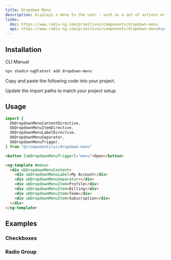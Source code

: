 ```yaml
---
title: Dropdown Menu
description: Displays a menu to the user — such as a set of actions or functions — triggered by a button.
links:
  doc: https://www.radix-ng.com/primitives/components/dropdown-menu
  api: https://www.radix-ng.com/primitives/components/dropdown-menu#api-reference
---
```


<ComponentPreview
  name="dropdown-menu-demo"
  description="A dropdown menu with icons, shortcuts and sub menu items."
/>

## Installation

<Tabs defaultValue="cli">

<TabsList>
  <TabsTrigger value="cli">CLI</TabsTrigger>
  <TabsTrigger value="manual">Manual</TabsTrigger>
</TabsList>
<TabsContent value="cli">

```bash
npx shadcn-ng@latest add dropdown-menu
```

</TabsContent>

<TabsContent value="manual">

<Steps>

<Step>Copy and paste the following code into your project.</Step>

<ComponentSource name="dropdown-menu" />

<Step>Update the import paths to match your project setup.</Step>

</Steps>

</TabsContent>

</Tabs>

## Usage

```ts
import {
  UbDropdownMenuContentDirective,
  UbDropdownMenuItemDirective,
  UbDropdownMenuLabelDirective,
  UbDropdownMenuSeparator,
  UbDropdownMenuTrigger,
} from "@/components/ui/dropdown-menu"
```

```html
<button [ubDropdownMenuTrigger]="menu">Open</button>

<ng-template #menu>
  <div ubDropdownMenuContent>
    <div ubDropdownMenuLabel>My Account</div>
    <div ubDropdownMenuSeparator></div>
    <div ubDropdownMenuItem>Profile</div>
    <div ubDropdownMenuItem>Billing</div>
    <div ubDropdownMenuItem>Team</div>
    <div ubDropdownMenuItem>Subscription</div>
  </div>
</ng-template>
```

## Examples

### Checkboxes

<ComponentPreview
  name="dropdown-menu-checkboxes"
  description="A dropdown menu with checkboxes."
/>

### Radio Group

<ComponentPreview
  name="dropdown-menu-radio-group"
  description="A dropdown menu with radio items."
/>
